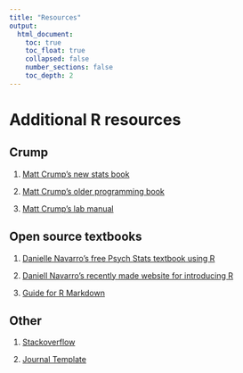 ```yaml
---
title: "Resources"
output: 
  html_document:
    toc: true
    toc_float: true
    collapsed: false
    number_sections: false
    toc_depth: 2
---
```


# Additional R resources

## Crump

1. [Matt Crump's new stats book](https://crumplab.github.io/statistics/)

2. [Matt Crump's older programming book](https://crumplab.github.io/programmingforpsych/)

3. [Matt Crump's lab manual](https://crumplab.github.io/statisticsLab/)

## Open source textbooks

1. [Danielle Navarro's free Psych Stats textbook using R](https://compcogscisydney.org/learning-statistics-with-r/)

2. [Daniell Navarro's recently made website for introducing R](http://compcogscisydney.org/psyr/)

3. [Guide for R Markdown](https://bookdown.org/yihui/rmarkdown/)

## Other

1. [Stackoverflow](https://stackoverflow.com) 

2. [Journal Template](https://crumplab.github.io/LabJournalWebsite/Journal.html)
